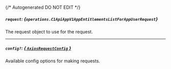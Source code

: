 {/* Autogenerated DO NOT EDIT  */}

##### `request`: *{`operations.C1ApiAppV1AppEntitlementsListForAppUserRequest`}*
The request object to use for the request.
<Collapsible>
    <C1ApiAppV1AppEntitlementsListForAppUserRequest/>
</Collapsible>

---
##### `config?`: [*{ `AxiosRequestConfig` }*](https://axios-http.com/docs/req_config)
Available config options for making requests.


